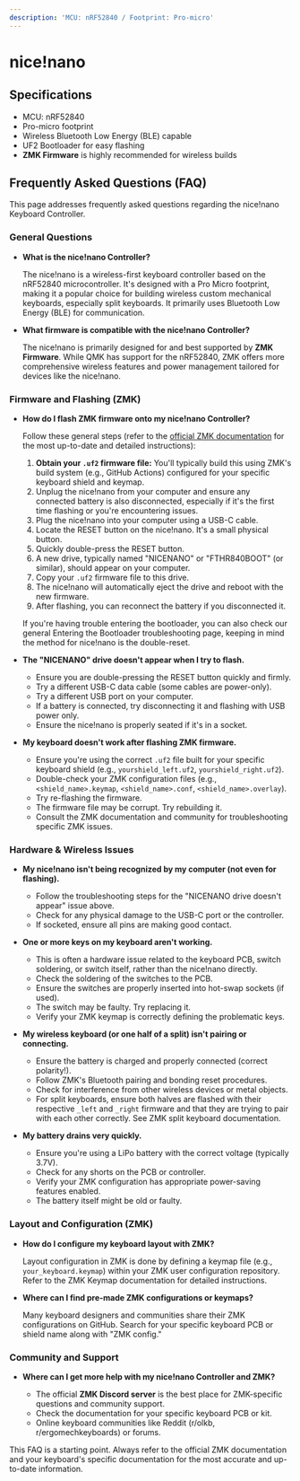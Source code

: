 ```yaml
---
description: 'MCU: nRF52840 / Footprint: Pro-micro'
---
```


# nice!nano

## Specifications
- MCU: nRF52840
- Pro-micro footprint
- Wireless Bluetooth Low Energy (BLE) capable
- UF2 Bootloader for easy flashing
- **ZMK Firmware** is highly recommended for wireless builds

## Frequently Asked Questions (FAQ)

This page addresses frequently asked questions regarding the nice!nano Keyboard Controller.

### General Questions

*   **What is the nice!nano Controller?**

    The nice!nano is a wireless-first keyboard controller based on the nRF52840 microcontroller. It's designed with a Pro Micro footprint, making it a popular choice for building wireless custom mechanical keyboards, especially split keyboards. It primarily uses Bluetooth Low Energy (BLE) for communication.

*   **What firmware is compatible with the nice!nano Controller?**

    The nice!nano is primarily designed for and best supported by **ZMK Firmware**. While QMK has support for the nRF52840, ZMK offers more comprehensive wireless features and power management tailored for devices like the nice!nano.

### Firmware and Flashing (ZMK)

*   **How do I flash ZMK firmware onto my nice!nano Controller?**

    Follow these general steps (refer to the [official ZMK documentation](https://zmk.dev/docs/user-setup) for the most up-to-date and detailed instructions):

    1.  **Obtain your `.uf2` firmware file:** You'll typically build this using ZMK's build system (e.g., GitHub Actions) configured for your specific keyboard shield and keymap.
    2.  Unplug the nice!nano from your computer and ensure any connected battery is also disconnected, especially if it's the first time flashing or you're encountering issues.
    3.  Plug the nice!nano into your computer using a USB-C cable.
    4.  Locate the RESET button on the nice!nano. It's a small physical button.
    5.  Quickly double-press the RESET button.
    6.  A new drive, typically named "NICENANO" or "FTHR840BOOT" (or similar), should appear on your computer.
    7.  Copy your `.uf2` firmware file to this drive.
    8.  The nice!nano will automatically eject the drive and reboot with the new firmware.
    9.  After flashing, you can reconnect the battery if you disconnected it.

    If you're having trouble entering the bootloader, you can also check our general Entering the Bootloader troubleshooting page, keeping in mind the method for nice!nano is the double-reset.

*   **The "NICENANO" drive doesn't appear when I try to flash.**

    *   Ensure you are double-pressing the RESET button quickly and firmly.
    *   Try a different USB-C data cable (some cables are power-only).
    *   Try a different USB port on your computer.
    *   If a battery is connected, try disconnecting it and flashing with USB power only.
    *   Ensure the nice!nano is properly seated if it's in a socket.

*   **My keyboard doesn't work after flashing ZMK firmware.**

    *   Ensure you're using the correct `.uf2` file built for your specific keyboard shield (e.g., `yourshield_left.uf2`, `yourshield_right.uf2`).
    *   Double-check your ZMK configuration files (e.g., `<shield_name>.keymap`, `<shield_name>.conf`, `<shield_name>.overlay`).
    *   Try re-flashing the firmware.
    *   The firmware file may be corrupt. Try rebuilding it.
    *   Consult the ZMK documentation and community for troubleshooting specific ZMK issues.

### Hardware & Wireless Issues

*   **My nice!nano isn't being recognized by my computer (not even for flashing).**

    *   Follow the troubleshooting steps for the "NICENANO drive doesn't appear" issue above.
    *   Check for any physical damage to the USB-C port or the controller.
    *   If socketed, ensure all pins are making good contact.

*   **One or more keys on my keyboard aren't working.**

    *   This is often a hardware issue related to the keyboard PCB, switch soldering, or switch itself, rather than the nice!nano directly.
    *   Check the soldering of the switches to the PCB.
    *   Ensure the switches are properly inserted into hot-swap sockets (if used).
    *   The switch may be faulty. Try replacing it.
    *   Verify your ZMK keymap is correctly defining the problematic keys.

*   **My wireless keyboard (or one half of a split) isn't pairing or connecting.**

    *   Ensure the battery is charged and properly connected (correct polarity!).
    *   Follow ZMK's Bluetooth pairing and bonding reset procedures.
    *   Check for interference from other wireless devices or metal objects.
    *   For split keyboards, ensure both halves are flashed with their respective `_left` and `_right` firmware and that they are trying to pair with each other correctly. See ZMK split keyboard documentation.

*   **My battery drains very quickly.**

    *   Ensure you're using a LiPo battery with the correct voltage (typically 3.7V).
    *   Check for any shorts on the PCB or controller.
    *   Verify your ZMK configuration has appropriate power-saving features enabled.
    *   The battery itself might be old or faulty.

### Layout and Configuration (ZMK)

*   **How do I configure my keyboard layout with ZMK?**

    Layout configuration in ZMK is done by defining a keymap file (e.g., `your_keyboard.keymap`) within your ZMK user configuration repository. Refer to the ZMK Keymap documentation for detailed instructions.

*   **Where can I find pre-made ZMK configurations or keymaps?**

    Many keyboard designers and communities share their ZMK configurations on GitHub. Search for your specific keyboard PCB or shield name along with "ZMK config."

### Community and Support

*   **Where can I get more help with my nice!nano Controller and ZMK?**

    *   The official **ZMK Discord server** is the best place for ZMK-specific questions and community support.
    *   Check the documentation for your specific keyboard PCB or kit.
    *   Online keyboard communities like Reddit (r/olkb, r/ergomechkeyboards) or forums.

This FAQ is a starting point. Always refer to the official ZMK documentation and your keyboard's specific documentation for the most accurate and up-to-date information.